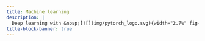 ```yaml
---
title: Machine learning
description: |
  Deep learning with &nbsp;[![](img/pytorch_logo.svg){width="2.7%" fig-alt="noshadow"}](https://pytorch.org/)
title-block-banner: true
---
```



